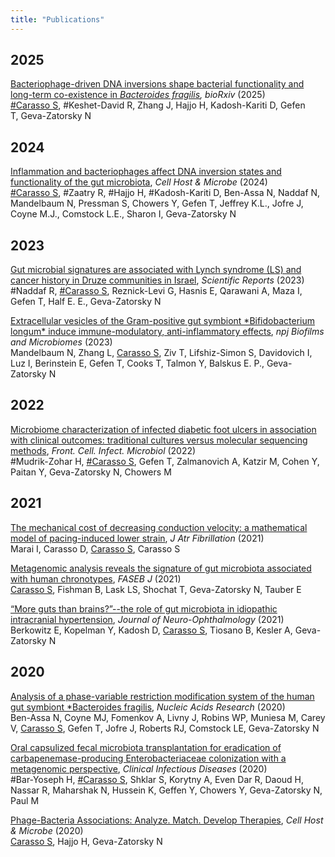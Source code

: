 ```yaml
---
title: "Publications"
---
```


## 2025

[Bacteriophage-driven DNA inversions shape bacterial functionality and long-term co-existence in *Bacteroides fragilis*](#0)*, bioRxiv* (2025)\
[#Carasso S]{.underline}, #Keshet-David R, Zhang J, Hajjo H, Kadosh-Kariti D, Gefen T, Geva-Zatorsky N

## 2024

[Inflammation and bacteriophages affect DNA inversion states and functionality of the gut microbiota](https://doi.org/10.1016/j.chom.2024.02.003), *Cell Host & Microbe* (2024)\
[#Carasso S]{.underline}, #Zaatry R, #Hajjo H, #Kadosh-Kariti D, Ben-Assa N, Naddaf N, Mandelbaum N, Pressman S, Chowers Y, Gefen T, Jeffrey K.L., Jofre J, Coyne M.J., Comstock L.E., Sharon I, Geva-Zatorsky N

## 2023

[Gut microbial signatures are associated with Lynch syndrome (LS) and cancer history in Druze communities in Israel](https://doi.org/10.1038/s41598-023-47723-3), *Scientific Reports* (2023)\
#Naddaf R, [#Carasso S]{.underline}, Reznick-Levi G, Hasnis E, Qarawani A, Maza I, Gefen T, Half E. E., Geva-Zatorsky N

[Extracellular vesicles of the Gram-positive gut symbiont \*Bifidobacterium longum\* induce immune-modulatory, anti-inflammatory effects](https://doi.org/10.1038/s41522-023-00400-9), *npj Biofilms and Microbiomes* (2023)\
Mandelbaum N, Zhang L, [Carasso S]{.underline}, Ziv T, Lifshiz-Simon S, Davidovich I, Luz I, Berinstein E, Gefen T, Cooks T, Talmon Y, Balskus E. P., Geva-Zatorsky N

## 2022

[Microbiome characterization of infected diabetic foot ulcers in association with clinical outcomes: traditional cultures versus molecular sequencing methods](https://doi.org/10.3389/fcimb.2022.836699), *Front. Cell. Infect. Microbiol* (2022)\
#Mudrik-Zohar H, [#Carasso S]{.underline}, Gefen T, Zalmanovich A, Katzir M, Cohen Y, Paitan Y, Geva-Zatorsky N, Chowers M

## 2021

[The mechanical cost of decreasing conduction velocity: a mathematical model of pacing-induced lower strain](https://doi.org/10.4022%2Fjafib.20200444), *J Atr Fibrillation* (2021)\
Marai I, Carasso D, [Carasso S]{.underline}, Carasso S

[Metagenomic analysis reveals the signature of gut microbiota associated with human chronotypes](https://faseb.onlinelibrary.wiley.com/doi/10.1096/fj.202100857RR), *FASEB J* (2021)\
[Carasso S]{.underline}, Fishman B, Lask LS, Shochat T, Geva-Zatorsky N, Tauber E

["More guts than brains?"\--the role of gut microbiota in idiopathic intracranial hypertension](https://doi.org/10.1097/wno.0000000000001330), *Journal of Neuro-Ophthalmology* (2021)\
Berkowitz E, Kopelman Y, Kadosh D, [Carasso S]{.underline}, Tiosano B, Kesler A, Geva-Zatorsky N

## 2020

[Analysis of a phase-variable restriction modification system of the human gut symbiont \*Bacteroides fragilis](https://doi.org/10.1093/nar/gkaa824), *Nucleic Acids Research* (2020)\
Ben-Assa N, Coyne MJ, Fomenkov A, Livny J, Robins WP, Muniesa M, Carey V, [Carasso S]{.underline}, Gefen T, Jofre J, Roberts RJ, Comstock LE, Geva-Zatorsky N

[Oral capsulized fecal microbiota transplantation for eradication of carbapenemase-producing Enterobacteriaceae colonization with a metagenomic perspective](https://doi.org/10.1093/cid/ciaa737), *Clinical Infectious Diseases* (2020)\
#Bar-Yoseph H, [#Carasso S]{.underline}, Shklar S, Korytny A, Even Dar R, Daoud H, Nassar R, Maharshak N, Hussein K, Geffen Y, Chowers Y, Geva-Zatorsky N, Paul M

[Phage-Bacteria Associations: Analyze. Match. Develop Therapies](https://doi.org/10.1016/j.chom.2020.08.009), *Cell Host & Microbe* (2020)\
[Carasso S]{.underline}, Hajjo H, Geva-Zatorsky N
